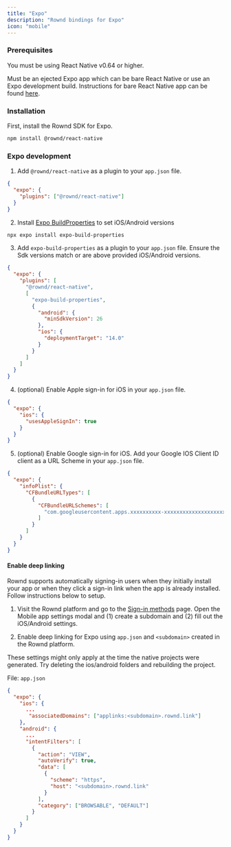 ```yaml
---
title: "Expo"
description: "Rownd bindings for Expo"
icon: "mobile"
---
```


<div data-snack-id="@mfmurrayrownd/rownd-demo" data-snack-platform="web" data-snack-preview="true" data-snack-theme="light" style={{
  "overflow": "hidden",
  "background": "#fbfcfd",
  "border": "1px solid var(--color-border)",
  "border-radius": "4px",
  "height": "605px",
  "width": "100%"
}}>
</div>

### Prerequisites

You must be using React Native v0.64 or higher. 

Must be an ejected Expo app which can be bare React Native or use an Expo development build. Instructions for bare React Native app can be found [here](/sdk-reference/mobile/react-native).

### Installation

First, install the Rownd SDK for Expo.

```bash
npm install @rownd/react-native
```

### Expo development

1. Add `@rownd/react-native` as a plugin to your `app.json` file.

```json
{
  "expo": {
    "plugins": ["@rownd/react-native"]
  }
}
```

2. Install [Expo BuildProperties](https://docs.expo.dev/versions/latest/sdk/build-properties/) to set iOS/Android versions

```sh
npx expo install expo-build-properties
```

3. Add `expo-build-properties` as a plugin to your `app.json` file. Ensure the Sdk versions match or are above provided iOS/Android versions.

```json
{
  "expo": {
    "plugins": [
      "@rownd/react-native",
      [
        "expo-build-properties",
        {
          "android": {
            "minSdkVersion": 26
          },
          "ios": {
            "deploymentTarget": "14.0"
          }
        }
      ]
    ]
  }
}
```

4. (optional) Enable Apple sign-in for iOS in your `app.json` file.

```json
{
  "expo": {
    "ios": {
      "usesAppleSignIn": true
    }
  }
}
```

5. (optional) Enable Google sign-in for iOS. Add your Google IOS Client ID client as a URL Scheme in your `app.json` file.

```json
{
  "expo": {
    "infoPlist": {
      "CFBundleURLTypes": [
        {
          "CFBundleURLSchemes": [
            "com.googleusercontent.apps.xxxxxxxxxx-xxxxxxxxxxxxxxxxxxxxxx"
          ]
        }
      ]
    }
  }
}
```

#### Enable deep linking

Rownd supports automatically signing-in users when they initially install your
app or when they click a sign-in link when the app is already installed. Follow instructions below to setup.

1. Visit the Rownd platform and go to the [Sign-in methods](https://app.rownd.io) page. Open the Mobile app settings modal and (1) create a subdomain and (2) fill out the iOS/Android settings.

2. Enable deep linking for Expo using `app.json` and `<subdomain>` created in the Rownd platform.

<Note>These settings might only apply at the time the native projects were generated. Try deleting the ios/android folders and rebuilding the project.</Note>

File: `app.json`
```json
{
  "expo": {
    "ios": {
      ...
       "associatedDomains": ["applinks:<subdomain>.rownd.link"]
    },
    "android": {
      ...
      "intentFilters": [
        {
          "action": "VIEW",
          "autoVerify": true,
          "data": [
            {
              "scheme": "https",
              "host": "<subdomain>.rownd.link"
            }
          ],
          "category": ["BROWSABLE", "DEFAULT"]
        }
      ]
    }
  }
}
```

<Snippet file="mobile/react-native/react-native.mdx" />